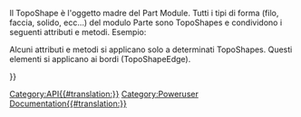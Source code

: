 <languages/>
<div class="mw-translate-fuzzy">
{{VeryImportantMessage|(novembre 2018) Queste informazioni potrebbero essere incomplete e obsolete. Per l'API più recente, consulta la [https://www.freecadweb.org/api documentazione API generata automaticamente].}}
</div>

Il TopoShape è l'oggetto madre del Part Module. Tutti i tipi di forma (filo, faccia, solido, ecc...) del modulo Parte sono TopoShapes e condividono i seguenti attributi e metodi. Esempio:
{{Code|code=
import Part
sh = Part.makeBox(10,10,10)
print sh.Faces
for f in sh.Faces:
   print f.Edges
}}

{{APIProperty|Area|L'area totale delle facce della shape.}}
{{APIProperty|BoundBox|Il BoundBox dell'oggetto}}
{{APIProperty|CenterOfMass|Il centro di massa del sistema attuale. Se il campo gravitazionale è uniforme, è il centro di gravità. Le coordinate restituite per il centro di massa sono espresse nel sistema di coordinate cartesiane assolute.}}
{{APIProperty|CompSolids|Elenca le shape successive in questa shape.}}
{{APIProperty|Compounds|Elenca i Coumpounds in questa shape.}}
{{APIProperty|Edges|Elenca gli Edges in questa shape.}}
{{APIProperty|Faces|Elenca le face in questa shape.}}
{{APIProperty|Length|Lunghezza totale degli edges della shape.}}
{{APIProperty|Matrix|L'attuale trasformazione dell'oggetto come matrice}}
{{APIProperty|Orientation|l'orientamento della shape.}}
{{APIProperty|Placement|L'attuale trasformazione dell'oggetto come placement}}
{{APIProperty|ShapeType|Il tipo di shape.}}
{{APIProperty|Shells|Elenca le shape successive in questa shape.}}
{{APIProperty|Solids|Elenco delle shape successive in questa shape.}}
{{APIProperty|Vertexes|Elenco dei vertexes in questa shape.}}
{{APIProperty|Volume|Volume totale dei solid della shape.}}
{{APIProperty|Wires|Elenco dei wire in ​​questa forma.}}
{{APIFunction|approximate| |Approssima una curva B-Spline da questo wire|un oggetto BSplineCurve}}
{{APIFunction|check| |Controlla la shape e segnala gli errori nella struttura della shape. Questo è un controllo più dettagliato rispetto a come fatto in isValid().| }}
{{APIFunction|common|TopoShape|Intersezione di questo e una data topo-shape.|a TopoShape}}
{{APIFunction|complement| |Calcola il complemento dell'orientamento di questa shape, ovvero inverte lo stato interno/esterno dei boundary di questa shape.|a TopoShape}}
{{APIFunction|copy| |Crea una copia di questa shape|a TopoShape}}
{{APIFunction|cut|TopoShape|Differenza tra questa e una determinata topo-shape.|a TopoShape}}
{{APIFunction|distToShape| TopoShape |Calcola la distanza minima tra questo e una data TopoShape.|float<minimum distance>,list<nearest points>,list<nearest subshapes & parameters> }}
{{APIFunction|exportBrep| string |Esporta il contenuto di questa shape in un file BREP. BREP è un formato nativo di CasCade.| }}
{{APIFunction|exportIges| string |Esporta il contenuto di questa shape in un file IGES.| }}
{{APIFunction|exportStep| string |Esporta il contenuto di questa shape in un file STEP.| }}
{{APIFunction|exportStl| string |Esporta il contenuto di questa shape in un file mesh STL.| }}
{{APIFunction|extrude|Vector|Estrude la shape lungo una direzione.|a TopoShape}}
{{APIFunction|fuse|TopoShape|Unione di questa e di una data topo shape.|a TopoShape}}
{{APIFunction|getAllDerivedFrom| |Restituisce tutte le discendenze di questo tipo di oggetto|a list}}
{{APIFunction|hashCode| |Questo valore viene calcolato dal valore del riferimento alla shape sottostante e dalla posizione. L'orientamento non viene preso in considerazione.|a string}}
{{APIFunction|isClosed| |Controlla se la shape è chiusa.|a boolean}}
{{APIFunction|isDerivedFrom|string|Restituisce vero se il tipo indicato è un padre|boolean}}
{{APIFunction|isEqual|TopoShape|Restituisce vero se entrambe le shape condividono la stessa TShape, hanno la stessa posizione e hanno lo stesso orientamento.|a boolean}}
{{APIFunction|isInside|Vector,float,Boolean|Controlla se un point si trova all'interno di un solid con una certa tolleranza. Se il 3° parametro è True un point su una face è considerato interno|a boolean}}
{{APIFunction|isNull| |Controlla se la shape è null.|a boolean}}
{{APIFunction|isPartner|TopoShape|Restituisce True se entrambe le shape condividono la stessa TShape, ma possono avere una Location diversa e un Orientation diverso.|a boolean}}
{{APIFunction|isSame|TopoShape|Controlla se entrambe le shape condividono la stessa geometria, vero se entrambe le shape condividono la stessa TShape e hanno la stessa Location, ma potrebbero avere un Orientation diverso.|a boolean}}
{{APIFunction|isValid| |Controlla se la shape è valida, cioè né nulla, né vuota né corrotta.|a boolean}}
{{APIFunction|makeFillet|float,TopoShape|Restituisce un nuovo oggetto basato su una TopoShape, ma con un raccordo di raggio "float" applicato a ciascun bordo.|a TopoShape}}
{{APIFunction|makeHomogenousWires|wire|Rende omogeneo questo e il wire dato in modo che abbiano lo stesso numero di bordi| a wire}}
{{APIFunction|makeOffset|float|Compensa la shape di una determinata quantità|a TopoShape}}
{{APIFunction|makePipe|wire|Crea una pipe scorrendo lungo un wire.|a TopoShape}}
{{APIFunction|makePipeShell|wire|Crea un loft definito da profili lungo una wire.|a TopoShape}}
{{APIFunction|makeShapeFromMesh|mesh|Crea una shape composta dai dati mesh. Nota: questo dovrebbe essere usato solo per mesh piuttosto piccole.|a TopoShape}}
{{APIFunction|makeThickness|list,float,float|Crea un solid cavo partendo da un solid iniziale e da una serie di face su questo solid che devono essere rimosse. Le restanti face del solid diventano le pareti del solid cavo, il cui spessore è definito al momento della costruzione. Gli argomenti da passare sono un elenco di face da rimuovere, lo spessore dei muri e un valore di tolleranza.|a TopoShape}}
{{APIFunction|nullify| |Distrugge il riferimento alla shape sottostante archiviata in questa shape. Di conseguenza, questa shape diventa nulla.|}}
{{APIFunction|project|TopoShape|Proietta una shape su questa shape|a TopoShape}}
{{APIFunction|read|string|Legge un file IGES, STEP o BREP.|a TopoShape}}
{{APIFunction|reverse| |Inverte l'orientamento di questa forma.| }}
{{APIFunction|revolve|Vector, Vector, float|Ruota la shape attorno a un asse di un determinato angolo. es: Part.revolve(Vector(0,0,0),Vector(0,0,1),360) ruota la shape attorno all'asse Z di 360 gradi.|a TopoShape}}
{{APIFunction|rotate|Vector<position>, Vector<direction>, float<angle>|Ruota questa shape in base ai gradi angolari attorno a un asse specificato dalla posizione e dalla direzione. es: Shp.rotate(Vector(0,0,0),Vector(0,0,1),180) ruota la shape attorno all'asse Z di 180 gradi.| }}
{{APIFunction|scale|float<factor>, [Vector<centre>]|Ridimensiona uniformemente questa forma in base ad un fattore. Facoltativamente specificare il centro della trasformazione in scala.| }}
{{APIFunction|section|TopoShape|Sezione di questo con una data topo-shape.|a TopoShape}}
{{APIFunction|sewShape| |Cuce la forma se c'è uno spazio vuoto.| }}
{{APIFunction|tessellate|float|Tassella la forma e restituisce un elenco di vertice e indici di face. Il float dato è la tolleranza.|a list}}
{{APIFunction|toNurbs| |Conversione della geometria completa di una shape in geometria NURBS. Ad esempio, tutte le curve che supportano edge della forma base vengono convertite in curve BSpline e tutte le superfici che supportano le sue face vengono convertite in superfici BSpline.|a NURBS curve}}
{{APIFunction|transformGeometry|matrix|Applica la trasformazione geometrica su una copia della shape. La trasformazione da applicare è definita come matrice 4x4. La geometria sottostante delle seguenti shape può trasformarsi in una curva che supporta un bordo della shape o una superficie che supporta una face della shape. Ad esempio, un cerchio può essere trasformato in un'ellisse quando si applica una trasformazione di affinità. Può anche succedere che il cerchio venga rappresentato come una curva b-spline. La trasformazione viene applicata a tutte le curve che supportano i bordi della shape e a tutte le superfici che supportano le face della shape. Nota: se si desidera trasformare una shape senza modificarne la geometria sottostante, utilizzare i metodi trasla o ruota.|a TopoShape}}
{{APIFunction|transformShape|matrix|Applica la trasformazione su una shape senza modificare la geometria sottostante.| }}
{{APIFunction|translate|Vector|Applica la traslazione alla posizione corrente di questa forma.| }}
{{APIFunction|writeInventor| |Scrive la mesh nel formato OpenInventor in una stringa.|a string}}

Alcuni attributi e metodi si applicano solo a determinati TopoShapes. Questi elementi si applicano ai bordi (TopoShapeEdge).  


{{APIProperty|FirstParameter|Il valore del parametro a un'estremità di Edge. Non necessariamente al vertice[0]. [http://en.wikipedia.org/wiki/Parametric_equations See Parametric Equations]}}
{{APIProperty|LastParameter|Il valore del parametro all'altra estremità di Edge. Non necessariamente al vertice[1].}}
{{APIFunction|getParameterByLength|Float|Mappa l'intervallo [0,Length] sull'intervallo [FirstParameter,LastParameter]|Float }}
{{APIFunction|valueAt|Float|Restituisce il vettore 3D corrispondente al valore di un parametro.|Vector}}
{{APIFunction|parameterAt|Vertex,[Face]|Restituisce il valore del parametro corrispondente a un vertice (punto 3D).|Float}}
{{APIFunction|tangentAt|Float|Restituisce il vettore di direzione della tangente al bordo in corrispondenza del valore di un parametro (se esiste).|Vector}}
{{APIFunction|normalAt|Float|Restituisce il vettore di direzione della normale al bordo in corrispondenza del valore di un parametro (se esiste in modo univoco).|Vector}}
{{APIFunction|curvatureAt|Float|Restituisce la curvatura del bordo in corrispondenza di un valore del parametro.|Float}}
{{APIFunction|centerOfCurvatureAt|Float|Restituisce il centro (punto 3D) del cerchio osculatore in corrispondenza di un valore del parametro.|Vector}}


{{Userdocnavi{{#translation:}}}}
[[Category:API{{#translation:}}]]
[[Category:Poweruser Documentation{{#translation:}}]]
{{clear}}